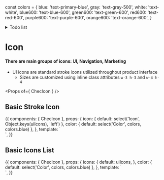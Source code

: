 const colors = {
  blue: 'text-primary-blue',
  gray: 'text-gray-500',
  white: 'text-white',
  blue600: 'text-blue-600',
  green600: 'text-green-600',
  red600: 'text-red-600',
  purple600: 'text-purple-600',
  orange600: 'text-orange-600',
}

<Meta title="Components/Icon" component={ChecIcon} />

<details>
<summary>
Todo list
</summary>
</details>

# Icon

#### There are  main groups of icons: UI, Navigation, Marketing
- UI icons are standard stroke icons utilized throughout product interface
    - Sizes are customized using inline class attributes `w-3 h-3` and `w-4 h-4`

<Props of={ ChecIcon } />

## Basic Stroke Icon

<Preview>
  <Story name="UI icons">
    {{
      components: {
        ChecIcon
      },
      props: {
        icon: {
          default: select('Icon', Object.keys(uiIcons), 'left')
        },
        color: {
          default: select('Color', colors, colors.blue)
        },
      },
      template: `
        <div class="py-16 flex justify-center bg-gray-200">
          <chec-icon :icon="icon" class="w-4 h-4" :class="color" />
        </div>`,
    }}
  </Story>
</Preview>

## Basic Icons List

<Preview>
  <Story name="All UI icons">
    {{
      components: {
        ChecIcon
      },
      props: {
        icons: {
          default: uiIcons,
        },
        color: {
          default: select('Color', colors, colors.blue)
        },
      },
      template: `
        <div class="py-16 flex justify-center bg-gray-200">
          <chec-icon v-for="(_, icon) in icons" :icon="icon" class="w-4 h-4" :class="color" v-tooltip.top="icon"/>
        </div>`,
    }}
  </Story>
</Preview>

